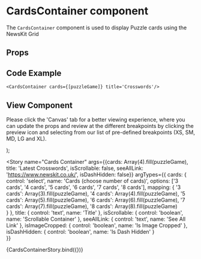 
<Meta
  title="Newskit Components/Puzzles/Cards Container"
  component={CardsContainer}
/>

# CardsContainer component
The `CardsContainer` component is used to display Puzzle cards using the NewsKit Grid

## Props 
<Props of={CardsContainer} />               

## Code Example
`<CardsContainer cards={[puzzleGame]} title='Crosswords'/>`

## View Component
Please click the 'Canvas' tab for a better viewing experience, where you can update the props and review at the different breakpoints by clicking the preview icon and selecting from our list of pre-defined breakpoints (XS, SM, MD, LG and XL).

  <NewsKitProvider theme={PuzzlesWebLightTheme}>
    <TrackingContextProvider
      analyticsStream={analyticsStream}
      context={{
        component: 'breadcrumb',
        attrs: {
        }
      }}
    >
      <ContentWrapper marginInline='auto' paddingBlock='space020' paddingInline='space020'>
        <CardsContainer cardsProps={cardsProps} clickHandler={clickHandler} />
      </ContentWrapper>
    </TrackingContextProvider>
  </NewsKitProvider>
);

<Story name="Cards Container" args={{cards: Array(4).fill(puzzleGame), title: 'Latest Crosswords', isScrollable: false, seeAllLink: 'https://www.newskit.co.uk/', isDashHidden: false}}
argTypes={{
  cards: {
    control: 'select',
    name: 'Cards (choose number of cards)',
    options: ['3 cards', '4 cards', '5 cards', '6 cards', '7 cards', '8 cards'],
    mapping: { 
      '3 cards': Array(3).fill(puzzleGame),
      '4 cards': Array(4).fill(puzzleGame),
      '5 cards': Array(5).fill(puzzleGame),
      '6 cards': Array(6).fill(puzzleGame),
      '7 cards': Array(7).fill(puzzleGame),
      '8 cards': Array(8).fill(puzzleGame)          
    }
  },
  title: {
    control: 'text',
    name: 'Title'
  },
  isScrollable: {
    control: 'boolean',
    name: 'Scrollable Container'
  },
  seeAllLink: {
    control: 'text',
    name: 'See All Link'
  },
  isImageCropped: {
    control: 'boolean',
    name: 'Is Image Cropped'
  },
    isDashHidden: {
    control: 'boolean',
    name: 'Is Dash Hidden'
  }  
}}
>
  {CardsContainerStory.bind({})}
</Story>
